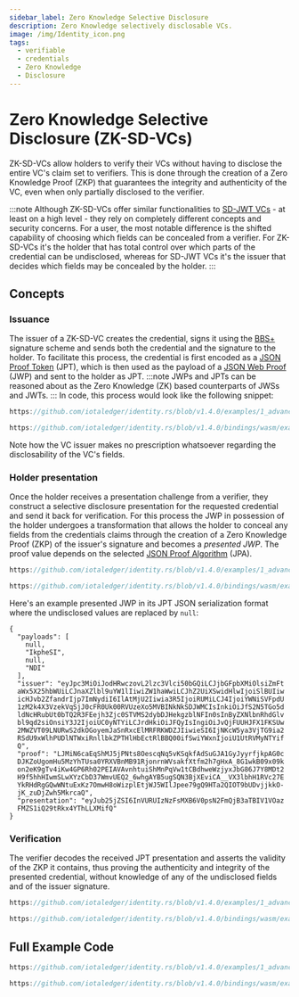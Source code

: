 ```yaml
---
sidebar_label: Zero Knowledge Selective Disclosure
description: Zero Knowledge selectively disclosable VCs.
image: /img/Identity_icon.png
tags:
  - verifiable
  - credentials
  - Zero Knowledge
  - Disclosure
---
```



# Zero Knowledge Selective Disclosure (ZK-SD-VCs)
ZK-SD-VCs allow holders to verify their VCs without having to disclose the entire VC's claim set to verifiers. 
This is done through the creation of a Zero Knowledge Proof (ZKP) that guarantees the integrity and authenticity
of the VC, even when only partially disclosed to the verifier.

:::note
Although ZK-SD-VCs offer similar functionalities to [SD-JWT VCs](../selective-disclosure) - at least on a high level - they rely on completely different
concepts and security concerns. For a user, the most notable difference is the shifted capability of choosing which fields can
be concealed from a verifier. For ZK-SD-VCs it's the holder that has total control over which parts of the credential can be 
undisclosed, whereas for SD-JWT VCs it's the issuer that decides which fields may be concealed by the holder.
:::

## Concepts
### Issuance
The issuer of a ZK-SD-VC creates the credential, signs it using the [BBS+](https://www.ietf.org/archive/id/draft-irtf-cfrg-bbs-signatures-05.html) signature scheme
and sends both the credential and the signature to the holder. To facilitate this process, the credential is first encoded 
as a [JSON Proof Token](https://www.ietf.org/archive/id/draft-ietf-jose-json-proof-token-02.html) (JPT), which is then used as the payload of a 
[JSON Web Proof](https://www.ietf.org/archive/id/draft-ietf-jose-json-web-proof-02.html) (JWP) and sent to the holder as JPT. 
:::note
JWPs and JPTs can be reasoned about as the Zero Knowledge (ZK) based counterparts of JWSs and JWTs.
:::
In code, this process would look like the following snippet:
<Tabs groupId="language" queryString>
<TabItem value="rust" label="Rust">

```rust reference
https://github.com/iotaledger/identity.rs/blob/v1.4.0/examples/1_advanced/9_zkp.rs#L114-L141
```

</TabItem>
<TabItem value="typescript-node" label="Typescript (Node.js)">

```ts reference
https://github.com/iotaledger/identity.rs/blob/v1.4.0/bindings/wasm/examples/src/1_advanced/8_zkp.ts#L109-L133
```

</TabItem>
</Tabs>


Note how the VC issuer makes no prescription whatsoever regarding the disclosability of the VC's fields.

### Holder presentation

Once the holder receives a presentation challenge from a verifier, they construct a selective disclosure presentation for the requested credential
and send it back for verification. For this process the JWP in possession of the holder undergoes a transformation that allows the holder
to conceal any fields from the credentials claims through the creation of a Zero Knowledge Proof (ZKP) of the issuer's signature and becomes a _presented JWP_.
The proof value depends on the selected [JSON Proof Algorithm](https://www.ietf.org/archive/id/draft-ietf-jose-json-proof-algorithms-02.html) (JPA).

<Tabs groupId="language" queryString>

<TabItem value="rust" label="Rust">

```rust reference
https://github.com/iotaledger/identity.rs/blob/v1.4.0/examples/1_advanced/9_zkp.rs#L197-L223
```

</TabItem>
<TabItem value="typescript-node" label="Typescript (Node.js)">

```ts reference
https://github.com/iotaledger/identity.rs/blob/v1.4.0/bindings/wasm/examples/src/1_advanced/8_zkp.ts#L178-L199
```

</TabItem>
</Tabs>

Here's an example presented JWP in its JPT JSON serialization format where the undisclosed values are replaced by `null`:
```
{
  "payloads": [
    null,
    "IkpheSI",
    null,
    "NDI"
  ],
  "issuer": "eyJpc3MiOiJodHRwczovL2lzc3Vlci50bGQiLCJjbGFpbXMiOlsiZmFt
  aWx5X25hbWUiLCJnaXZlbl9uYW1lIiwiZW1haWwiLCJhZ2UiXSwidHlwIjoiSlBUIiw
  icHJvb2ZfandrIjp7ImNydiI6IlAtMjU2Iiwia3R5IjoiRUMiLCJ4IjoiYWNiSVFpdU
  1zM2k4X3VzekVqSjJ0cFR0Uk00RVUzeXo5MVBINkNkSDJWMCIsInkiOiJfS2N5TGo5d
  ldNcHRubUt0bTQ2R3FEejh3Zjc0STVMS2dybDJHekgzblNFIn0sInByZXNlbnRhdGlv
  bl9qd2siOnsiY3J2IjoiUC0yNTYiLCJrdHkiOiJFQyIsIngiOiJvQjFUUHJFX1FKSUw
  2MWZVT09LNURwS2dkOGoyemJaSnRxcElMRFRKWDZJIiwieSI6IjNKcW5ya3VjTG9ia2
  RSdU9xWlhPUDlNTWxiRnllbkZPTHlHbEctRlBBQ00ifSwiYWxnIjoiU1UtRVMyNTYif
  Q",
  "proof": "LJMiN6caEqShMJ5jPNts8OescqNq5vKSqkfAdSuGJA1GyJyyrfjkpAG0c
  DJKZoUgomHu5MzYhTUsa0YRXVBnMB91RjonrnWVsakfXtfm2h7gHxA_8G1wkB09x09k
  on2eK9gTv4iKw4GP6Rh02PEIAVAvnhtuiShMnPqVw1tCBdhweWzjyxJbG86J7Y8MDt2
  H9f5hhHIwmSLwXYzCbD37WmvUEQ2_6whgAYB5ugSQN3BjXEviCA__VX3lbhH1RVc27E
  YkRHdRgGQwWNtuExKz7OmwH8oWizplEtjWJ5WIlJpee79gQ9HTa2QIOT9bUDvjjkkO-
  jK_zuDjZwh5MkrcaQ",
  "presentation": "eyJub25jZSI6InVURUIzNzFsMXB6V0psN2FmQjB3aTBIV1VOaz
  FMZS1iQ29tRkx4YThLLXMifQ"
}
```

### Verification

The verifier decodes the received JPT presentation and asserts the validity of the ZKP it contains, thus proving the
authenticity and integrity of the presented credential, without knowledge of any of the undisclosed fields and of the issuer signature.

<Tabs groupId="language" queryString>

<TabItem value="rust" label="Rust">

```rust reference
https://github.com/iotaledger/identity.rs/blob/v1.4.0/examples/1_advanced/9_zkp.rs#L244-L257
```

</TabItem>
<TabItem value="typescript-node" label="Typescript (Node.js)">

```ts reference
https://github.com/iotaledger/identity.rs/blob/v1.4.0/bindings/wasm/examples/src/1_advanced/8_zkp.ts#L217-L225
```

</TabItem>
</Tabs>

## Full Example Code

<Tabs groupId="language" queryString>
<TabItem value="rust" label="Rust">

```rust reference
https://github.com/iotaledger/identity.rs/blob/v1.4.0/examples/1_advanced/9_zkp.rs
```

</TabItem>
<TabItem value="typescript-node" label="Typescript (Node.js)">

```ts reference
https://github.com/iotaledger/identity.rs/blob/v1.4.0/bindings/wasm/examples/src/1_advanced/8_zkp.ts
```

</TabItem>
</Tabs>
